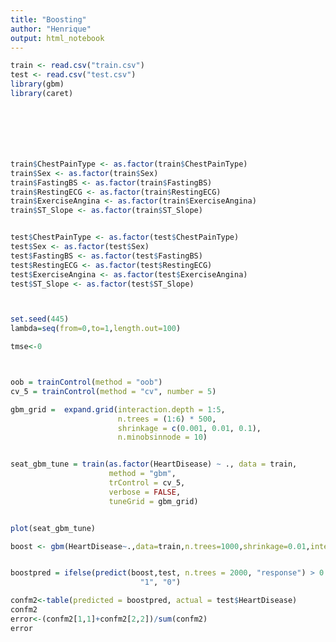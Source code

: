 ```yaml
---
title: "Boosting"
author: "Henrique"
output: html_notebook
---
```


```r

train <- read.csv("train.csv")
test <- read.csv("test.csv")
library(gbm)
library(caret)








```



```r


train$ChestPainType <- as.factor(train$ChestPainType)
train$Sex <- as.factor(train$Sex)
train$FastingBS <- as.factor(train$FastingBS)
train$RestingECG <- as.factor(train$RestingECG)
train$ExerciseAngina <- as.factor(train$ExerciseAngina)
train$ST_Slope <- as.factor(train$ST_Slope)


test$ChestPainType <- as.factor(test$ChestPainType)
test$Sex <- as.factor(test$Sex)
test$FastingBS <- as.factor(test$FastingBS)
test$RestingECG <- as.factor(test$RestingECG)
test$ExerciseAngina <- as.factor(test$ExerciseAngina)
test$ST_Slope <- as.factor(test$ST_Slope)



set.seed(445)
lambda=seq(from=0,to=1,length.out=100)

tmse<-0



oob = trainControl(method = "oob")
cv_5 = trainControl(method = "cv", number = 5)

gbm_grid =  expand.grid(interaction.depth = 1:5,
                        n.trees = (1:6) * 500,
                        shrinkage = c(0.001, 0.01, 0.1),
                        n.minobsinnode = 10)


seat_gbm_tune = train(as.factor(HeartDisease) ~ ., data = train,
                      method = "gbm",
                      trControl = cv_5,
                      verbose = FALSE,
                      tuneGrid = gbm_grid)


plot(seat_gbm_tune)

```


```r
boost <- gbm(HeartDisease~.,data=train,n.trees=1000,shrinkage=0.01,interaction.depth = 1 ,distribution = "bernoulli")


boostpred = ifelse(predict(boost,test, n.trees = 2000, "response") > 0.5, 
                             "1", "0")

confm2<-table(predicted = boostpred, actual = test$HeartDisease)
confm2
error<-(confm2[1,1]+confm2[2,2])/sum(confm2)
error
```

